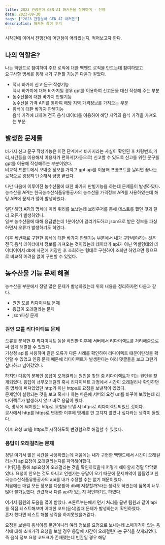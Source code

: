 ```yaml
---
title: 2023 관광분야 GEN AI 해커톤을 참여하며 - 진행
date: 2023-09-30
tags: ["2023 관광분야 GEN AI 해커톤"]
description: 해커톤 참여 후기
---
```


시작편에 이어서 진행간에 어떤점이 어려웠는지, 적어보고자 한다.

## 나의 역할은?

나는 백엔드로 참여하여 주요 로직에 대한 백엔드 로직을 만드는데 참여하였고  
요구사항 명세를 통해 내가 구현할 기능은 다음과 같았다.

- 택시 바가지 신고 문구 작성기능  
  택시 바가지에 대해 바가지일 경우 gpt를 이용하여 신고문을 대신 작성해 주는 부분
- 농수산물에 대한 바가지 판별기능  
  농수산물 가격 API를 통하여 해당 지역 가격정보를 가져오는 부분
- 음식에 대한 바가지 판별기능  
  음식 가격에 대하여 전국 음식 데이터를 이용하여 해당 지역의 음식 가격을 가져오는 부분

## 발생한 문제들

바가지 신고 문구 작성기능은 이전 단계에서 바가지라는 사실이 확인된 후 차량번호,거리,시간등을 이용해서 이용자가 편하게(자동으로) 신고할 수 있도록
신고를 위한 문구를 gpt를 이용해 작성해주는 부분이였다.  
비교적 프론트에서 보내준 정보를 가지고 gpt api를 이용해 프롬프트를 날리면 끝나는 로직으로 굉장히 단순해서 금방 끝냈다.

다만 다음에 이루어진 농수산물에 대한 바가지 판별기능을 하는데 문제들이 발생하였다.
농수산물 API는 한국농수산식품유통공사의 농수산물 가격정보 API를 사용하였는데 해당 API에 문제가 많아 발생하였다.

일단 해당 API의 명세에 따라 쿼리를 보냈는데 브라우저를 통해 테스트를 했던 것과 달리 오류가 발생하였다.  
일부 농수산물에 대해 응답받는데 1분이상이 걸리기도하고 json으로 받은 정보를 파싱하면서 오류가 발생하기도 하였다.

이후 세번째로 구현한 음식에 대한 바가지 판별기능 부분에서 내가 구현해야하는 것은 전국 음식 데이터에서 정보를 가져오는 것이였는데
데이터가 api가 아닌 엑셀형태의 데이터이여서 db에 사전에 저장한 후 조회하는 형태로 구현하여 조회만 하였으면 됬으므로 비교적 어려움 없이 구현할 수 있었다.

## 농수산물 기능 문제 해결

농수산물 부분에서 정말 많은 문제가 발생하였는데 위의 내용을 정리하자면 다음과 같다.

- 원인 모를 리다이렉트 문제
- 응답이 오래걸리는 문제
- json파싱 문제

### 원인 모를 리다이렉트 문제

오류를 분석한 후 리다이렉트 됨을 확인한 이후에 서버에서 리다이렉트를 처리해줌으로써 쉽게 해결할 수 있었다.  
기상청 api를 사용하며 같은 오류가 다른 사례를 확인하여 리다이렉트 떄문이란것을 확인할 수 있었고 인증 문제 때문에 리다이렉트가 발생한다는 여러 댓글들을 보고
그런가 싶다하고 넘어갔었다.

하지만 다음의 문제인 응답이 오래걸리는 원인을 찾던 중 리다이렉트가 되는 원인을 찾게되었다. 응답이 너무오래걸려 혹시 리다이렉트 과정에서 시간이 오래걸리나 확인하던 중 명세에 써져있었던 http가 아닌 https로 요청을 보낸적이 있었다.  
문제없이 실행되는 것을 보고 혹시나 하는 마음에 서버의 요청 url를 바꾸어 보았는데 리다이렉트가 발생하지 않고 바로 응답이 왔다.  
즉, 명세에 써져있는 http로 요청을 보낼 시 https로 리다이렉트되었던 것이다.  
공사에서 http를 https로 변경한 이후에 명세를 안 고치지 않았나 싶다라는 생각이 들었다.

이후 요청 url을 https로 시작하도록 변경함으로 해결할 수 있었다.

### 응답이 오래걸리는 문제

정말 여기서 많은 시간을 사용하였는데 처음에는 내가 구현한 백엔드에서 시간이 오래걸리는지 api요청이 오래걸리는지를 파악해야했다.  
디버깅을 통해 api요청이 오래걸리는 것을 확인하였을때 어떻게 해아할지 정말 막막했었다. 요청이 안오는 것도 아니고 언젠가는 응답이 오기 때문에 문제파악이 힘들었고
한국농수산식품유통공사의 api를 내가 수정할 수는 없기 때문이였다.  
처음에는 매일 모든 정보를 다운받아 db에 저장할까?라는 생각도 하였는데 품목이 너무많아 불가능했다. 관련해서 다른 api가 있는지 확인하기도 하였다.

여기서 팀원의 도움을 많이 받았다. 프론트부분에서 먼저 처리를 끝낸 팀원과 같이 api를 직접 테스트해보며 어떠한 코드(음식)일때 문제가 발생하는지 확인하였다.  
혼자 했다면 테스트 해볼 생각을 하지못했을거같다.

요청을 보낼때 음식이름 뿐만아니라 여러 정보를 요청으로 보내는데 소매가격이 없는 음식에 대해 소매가격 요청을 보낼 경우 응답에 시간이 오래걸린다는 규칙을 찾게되었다.  
즉 음식 정보 요청 코드표가 존재했는데 빈칸일 경우 해당
